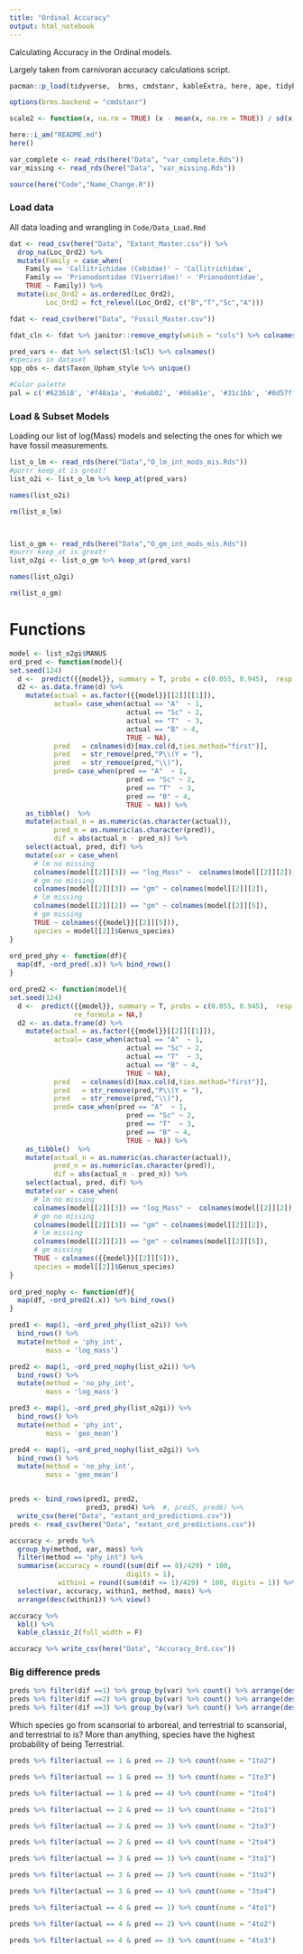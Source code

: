 ```yaml
---
title: "Ordinal Accuracy"
output: html_notebook
---
```


Calculating Accuracy in the Ordinal models.

Largely taken from carnivoran accuracy calculations script.


```r

pacman::p_load(tidyverse,  brms, cmdstanr, kableExtra, here, ape, tidybayes, patchwork, glue, furrr)

options(brms.backend = "cmdstanr")

scale2 <- function(x, na.rm = TRUE) (x - mean(x, na.rm = TRUE)) / sd(x, na.rm)

here::i_am("README.md")
here()

var_complete <- read_rds(here("Data", "var_complete.Rds"))
var_missing <- read_rds(here("Data", "var_missing.Rds"))

source(here("Code","Name_Change.R"))
```


### Load data  
All data loading and wrangling in `Code/Data_Load.Rmd`
```r
dat <- read_csv(here("Data", "Extant_Master.csv")) %>% 
  drop_na(Loc_Ord2) %>% 
  mutate(Family = case_when(
    Family == 'Callitrichidae (Cebidae)' ~ 'Callitrichidae',
    Family == 'Prionodontidae (Viverridae)' ~ 'Prionodontidae',
    TRUE ~ Family)) %>% 
  mutate(Loc_Ord2 = as.ordered(Loc_Ord2),
         Loc_Ord2 = fct_relevel(Loc_Ord2, c("B","T","Sc","A")))

fdat <- read_csv(here("Data", "Fossil_Master.csv"))

fdat_cln <- fdat %>% janitor::remove_empty(which = "cols") %>% colnames()

pred_vars <- dat %>% select(Sl:lsCl) %>% colnames()
#species in dataset
spp_obs <- dat$Taxon_Upham_style %>% unique()

#Color palette
pal = c('#62361B', '#f48a1a', '#e6ab02', '#66a61e', '#31c1bb', '#0d57ff', '#5e1ea6', '#f9581c' , '#f384f8')
```

### Load & Subset Models

Loading our list of log(Mass) models and selecting the ones for which we have fossil measurements. 

```r

list_o_lm <- read_rds(here("Data","O_lm_int_mods_mis.Rds"))
#purrr keep_at is great!
list_o2i <- list_o_lm %>% keep_at(pred_vars)

names(list_o2i)

rm(list_o_lm)



list_o_gm <- read_rds(here("Data","O_gm_int_mods_mis.Rds"))
#purrr keep_at is great!
list_o2gi <- list_o_gm %>% keep_at(pred_vars)

names(list_o2gi)

rm(list_o_gm)
```



# Functions
```r

model <- list_o2gi$MANUS
ord_pred <- function(model){
set.seed(124)
  d <-  predict({{model}}, summary = T, probs = c(0.055, 0.945),  resp = 'LocOrd2')
  d2 <- as.data.frame(d) %>% 
    mutate(actual = as.factor({{model}}[[2]][[1]]),
           actual= case_when(actual == "A"  ~ 1,
                             actual == "Sc" ~ 2,
                             actual == "T"  ~ 3,
                             actual == "B" ~ 4,
                             TRUE ~ NA),
           pred   = colnames(d)[max.col(d,ties.method="first")], 
           pred   = str_remove(pred,"P\\(Y = "), 
           pred   = str_remove(pred,"\\)"),
           pred= case_when(pred == "A"  ~ 1,
                             pred == "Sc" ~ 2,
                             pred == "T"  ~ 3,
                             pred == "B" ~ 4,
                             TRUE ~ NA)) %>% 
    as_tibble()  %>% 
    mutate(actual_n = as.numeric(as.character(actual)),
           pred_n = as.numeric(as.character(pred)),
           dif = abs(actual_n - pred_n)) %>%
    select(actual, pred, dif) %>%
    mutate(var = case_when(
      # lm no missing
      colnames(model[[2]][3]) == "log_Mass" ~  colnames(model[[2]][2]),
      # gm no missing
      colnames(model[[2]][3]) == "gm" ~ colnames(model[[2]][2]),
      # lm missing
      colnames(model[[2]][2]) == "gm" ~ colnames(model[[2]][5]),
      # gm missing
      TRUE ~ colnames({{model}}[[2]][5])),
      species = model[[2]]$Genus_species)
}
  
ord_pred_phy <- function(df){
  map(df, ~ord_pred(.x)) %>% bind_rows()
}

ord_pred2 <- function(model){
set.seed(124)
  d <-  predict({{model}}, summary = T, probs = c(0.055, 0.945),  resp = 'LocOrd2',
                re_formula = NA,)
  d2 <- as.data.frame(d) %>% 
    mutate(actual = as.factor({{model}}[[2]][[1]]),
           actual= case_when(actual == "A"  ~ 1,
                             actual == "Sc" ~ 2,
                             actual == "T"  ~ 3,
                             actual == "B" ~ 4,
                             TRUE ~ NA),
           pred   = colnames(d)[max.col(d,ties.method="first")], 
           pred   = str_remove(pred,"P\\(Y = "), 
           pred   = str_remove(pred,"\\)"),
           pred= case_when(pred == "A"  ~ 1,
                             pred == "Sc" ~ 2,
                             pred == "T"  ~ 3,
                             pred == "B" ~ 4,
                             TRUE ~ NA)) %>% 
    as_tibble()  %>% 
    mutate(actual_n = as.numeric(as.character(actual)),
           pred_n = as.numeric(as.character(pred)),
           dif = abs(actual_n - pred_n)) %>%
    select(actual, pred, dif) %>% 
    mutate(var = case_when(
      # lm no missing
      colnames(model[[2]][3]) == "log_Mass" ~  colnames(model[[2]][2]),
      # gm no missing
      colnames(model[[2]][3]) == "gm" ~ colnames(model[[2]][2]),
      # lm missing
      colnames(model[[2]][2]) == "gm" ~ colnames(model[[2]][5]),
      # gm missing
      TRUE ~ colnames({{model}}[[2]][5])),
      species = model[[2]]$Genus_species)
}
  
ord_pred_nophy <- function(df){
  map(df, ~ord_pred2(.x)) %>% bind_rows()
}
```





```r
pred1 <- map(1, ~ord_pred_phy(list_o2i)) %>% 
  bind_rows() %>% 
  mutate(method = 'phy_int',
         mass = 'log_mass')

pred2 <- map(1, ~ord_pred_nophy(list_o2i)) %>% 
  bind_rows() %>% 
  mutate(method = 'no_phy_int',
         mass = 'log_mass')

pred3 <- map(1, ~ord_pred_phy(list_o2gi)) %>% 
  bind_rows() %>% 
  mutate(method = 'phy_int',
         mass = 'geo_mean')

pred4 <- map(1, ~ord_pred_nophy(list_o2gi)) %>% 
  bind_rows() %>% 
  mutate(method = 'no_phy_int',
         mass = 'geo_mean')


preds <- bind_rows(pred1, pred2, 
                   pred3, pred4) %>%  #, pred5, pred6) %>% 
  write_csv(here("Data", "extant_ord_predictions.csv"))
preds <- read_csv(here("Data", "extant_ord_predictions.csv"))
```



```r
accuracy <- preds %>% 
  group_by(method, var, mass) %>%  
  filter(method == "phy_int") %>% 
  summarise(accuracy = round((sum(dif == 0)/429) * 100, 
                             digits = 1),
            within1 = round((sum(dif <= 1)/429) * 100, digits = 1)) %>% 
  select(var, accuracy, within1, method, mass) %>% 
  arrange(desc(within1)) %>% view()

accuracy %>%
  kbl() %>%
  kable_classic_2(full_width = F)

accuracy %>% write_csv(here("Data", "Accuracy_Ord.csv"))
```

### Big difference preds

```r
preds %>% filter(dif ==1) %>% group_by(var) %>% count() %>% arrange(desc(n)) 
preds %>% filter(dif ==2) %>% group_by(var) %>% count() %>% arrange(desc(n)) 
preds %>% filter(dif ==3) %>% group_by(var) %>% count() %>% arrange(desc(n)) 
```


Which species go from scansorial to arboreal, and terrestrial to scansorial, and terrestrial to is?
More than anything, species have the highest probability of being Terrestrial.
```r
preds %>% filter(actual == 1 & pred == 2) %>% count(name = "1to2")

preds %>% filter(actual == 1 & pred == 3) %>% count(name = "1to3")

preds %>% filter(actual == 1 & pred == 4) %>% count(name = "1to4")

preds %>% filter(actual == 2 & pred == 1) %>% count(name = "2to1")

preds %>% filter(actual == 2 & pred == 3) %>% count(name = "2to3")

preds %>% filter(actual == 2 & pred == 4) %>% count(name = "2to4")

preds %>% filter(actual == 3 & pred == 1) %>% count(name = "3to1")

preds %>% filter(actual == 3 & pred == 2) %>% count(name = "3to2")

preds %>% filter(actual == 3 & pred == 4) %>% count(name = "3to4")

preds %>% filter(actual == 4 & pred == 1) %>% count(name = "4to1")

preds %>% filter(actual == 4 & pred == 2) %>% count(name = "4to2")

preds %>% filter(actual == 4 & pred == 3) %>% count(name = "4to3")
```

